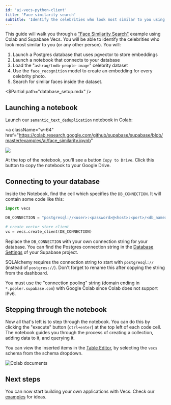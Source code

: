 ```yaml
---
id: 'ai-vecs-python-client'
title: 'Face similarity search'
subtitle: 'Identify the celebrities who look most similar to you using Supabase Vecs.'
---
```


This guide will walk you through a ["Face Similarity Search"](https://github.com/supabase/supabase/blob/master/examples/ai/face_similarity.ipynb) example using Colab and Supabase Vecs. You will be able to identify the celebrities who look most similar to you (or any other person). You will:

1. Launch a Postgres database that uses pgvector to store embeddings
1. Launch a notebook that connects to your database
1. Load the "`ashraq/tmdb-people-image`" celebrity dataset
1. Use the `face_recognition` model to create an embedding for every celebrity photo.
1. Search for similar faces inside the dataset.

<$Partial path="database_setup.mdx" />

## Launching a notebook

Launch our [`semantic_text_deduplication`](https://github.com/supabase/supabase/blob/master/examples/ai/face_similarity.ipynb) notebook in Colab:

<a
  className="w-64"
  href="https://colab.research.google.com/github/supabase/supabase/blob/master/examples/ai/face_similarity.ipynb"
>
  <img src="/docs/img/ai/colab-badge.svg" />
</a>

At the top of the notebook, you'll see a button `Copy to Drive`. Click this button to copy the notebook to your Google Drive.

## Connecting to your database

Inside the Notebook, find the cell which specifies the `DB_CONNECTION`. It will contain some code like this:

```python
import vecs

DB_CONNECTION = "postgresql://<user>:<password>@<host>:<port>/<db_name>"

# create vector store client
vx = vecs.create_client(DB_CONNECTION)
```

Replace the `DB_CONNECTION` with your own connection string for your database. You can find the Postgres connection string in the [Database Settings](https://supabase.com/dashboard/project/_/settings/database) of your Supabase project.

<Admonition type='note'>

SQLAlchemy requires the connection string to start with `postgresql://` (instead of `postgres://`). Don't forget to rename this after copying the string from the dashboard.

</Admonition>

<Admonition type='note'>

You must use the "connection pooling" string (domain ending in `*.pooler.supabase.com`) with Google Colab since Colab does not support IPv6.

</Admonition>

## Stepping through the notebook

Now all that's left is to step through the notebook. You can do this by clicking the "execute" button (`ctrl+enter`) at the top left of each code cell. The notebook guides you through the process of creating a collection, adding data to it, and querying it.

You can view the inserted items in the [Table Editor](https://supabase.com/dashboard/project/_/editor/), by selecting the `vecs` schema from the schema dropdown.

![Colab documents](/docs/img/ai/google-colab/colab-documents.png)

## Next steps

You can now start building your own applications with Vecs. Check our [examples](/docs/guides/ai#examples) for ideas.
